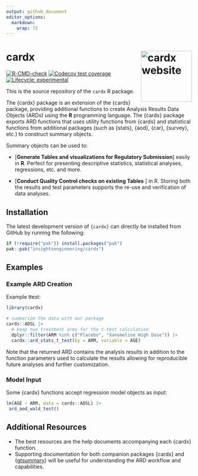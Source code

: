 ```yaml
---
output: github_document
editor_options: 
  markdown: 
    wrap: 72
---
```


# cardx <a href="https://insightsengineering.github.io/cardx"><img src="man/figures/logo.png" alt="cardx website" align="right" height="138"/></a>

[![R-CMD-check](https://github.com/insightsengineering/cardx/actions/workflows/R-CMD-check.yaml/badge.svg)](https://github.com/insightsengineering/cardx/actions/workflows/R-CMD-check.yaml)
[![Codecov test
coverage](https://codecov.io/gh/insightsengineering/cardx/branch/main/graph/badge.svg)](https://app.codecov.io/gh/insightsengineering/cardx?branch=main)
[![Lifecycle:
experimental](https://img.shields.io/badge/lifecycle-experimental-orange.svg)](https://lifecycle.r-lib.org/articles/stages.html#experimental)

This is the source repository of the `cardx` R package.

The {cardx} package is an extension of the {cards} package, providing
additional functions to create Analysis Results Data Objects (ARDs)
using the **R** programming language. The {cardx} package exports ARD
functions that uses utility functions from {cards} and statistical
functions from additional packages (such as {stats}, {aod}, {car},
{survey}, etc.) to construct summary objects.

Summary objects can be used to:

-   [**Generate Tables and visualizations for Regulatory Submission**]
    easily in **R**. Perfect for presenting descriptive statistics,
    statistical analyses, regressions, etc. and more.

-   [**Conduct Quality Control checks on existing Tables** ] in R.
    Storing both the results and test parameters supports the re-use and
    verification of data analyses.

## Installation

The latest development version of `{cardx}` can directly be installed
from GitHub by running the following:

``` r
if (!require("pak")) install.packages("pak")
pak::pak("insightsengineering/cardx")
```

## Examples

### Example ARD Creation

Example ttest:

```r
library(cardx)

# summarize the data with our package
cards::ADSL |> 
  # keep two treatment arms for the t-test calculation
  dplyr::filter(ARM %in% c("Placebo", "Xanomeline High Dose")) |> 
  cardx::ard_stats_t_test(by = ARM, variable = AGE)
```

Note that the returned ARD contains the analysis results in addition to
the function parameters used to calculate the results allowing for
reproducible future analyses and further customization.

### Model Input

Some {cardx} functions accept regression model objects as input:

```r
lm(AGE ~ ARM, data = cards::ADSL) |>
 ard_aod_wald_test()
```

## Additional Resources

-   The best resources are the help documents accompanying each {cardx}
    function.
-   Supporting documentation for both companion packages {cards} and
    {[gtsummary](https://www.danieldsjoberg.com/gtsummary/index.html)}
    will be useful for understanding the ARD workflow and capabilities.
